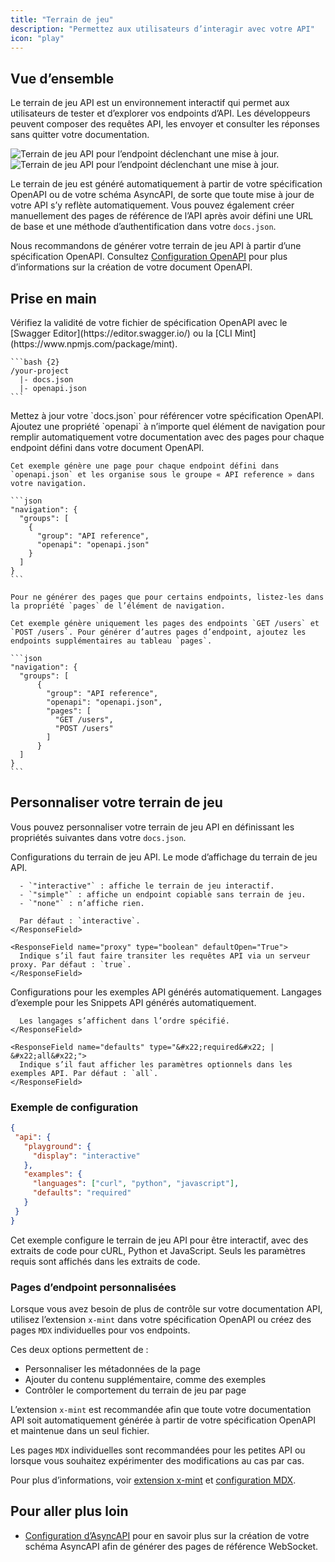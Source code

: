 ```yaml
---
title: "Terrain de jeu"
description: "Permettez aux utilisateurs d’interagir avec votre API"
icon: "play"
---
```


## Vue d’ensemble

Le terrain de jeu API est un environnement interactif qui permet aux utilisateurs de tester et d’explorer vos endpoints d’API. Les développeurs peuvent composer des requêtes API, les envoyer et consulter les réponses sans quitter votre documentation.

<Frame>
  <img src="/images/playground/API-playground-light.png" alt="Terrain de jeu API pour l’endpoint déclenchant une mise à jour." className="block dark:hidden" />

  <img src="/images/playground/API-playground-dark.png" alt="Terrain de jeu API pour l’endpoint déclenchant une mise à jour." className="hidden dark:block" />
</Frame>

Le terrain de jeu est généré automatiquement à partir de votre spécification OpenAPI ou de votre schéma AsyncAPI, de sorte que toute mise à jour de votre API s’y reflète automatiquement. Vous pouvez également créer manuellement des pages de référence de l’API après avoir défini une URL de base et une méthode d’authentification dans votre `docs.json`.

Nous recommandons de générer votre terrain de jeu API à partir d’une spécification OpenAPI. Consultez [Configuration OpenAPI](/fr/api-playground/openapi-setup) pour plus d’informations sur la création de votre document OpenAPI.

## Prise en main

<Steps>
  <Step title="Ajoutez votre fichier de spécification OpenAPI.">
    <Info>
      Vérifiez la validité de votre fichier de spécification OpenAPI avec le [Swagger Editor](https://editor.swagger.io/) ou la [CLI Mint](https://www.npmjs.com/package/mint).
    </Info>

    ```bash {2}
    /your-project
      |- docs.json
      |- openapi.json
    ```
  </Step>

  <Step title="Configurez `docs.json`.">
    Mettez à jour votre `docs.json` pour référencer votre spécification OpenAPI. Ajoutez une propriété `openapi` à n’importe quel élément de navigation pour remplir automatiquement votre documentation avec des pages pour chaque endpoint défini dans votre document OpenAPI.

    Cet exemple génère une page pour chaque endpoint défini dans `openapi.json` et les organise sous le groupe « API reference » dans votre navigation.

    ```json
    "navigation": {
      "groups": [
        {
          "group": "API reference",
          "openapi": "openapi.json"
        }
      ]
    }
    ```

    Pour ne générer des pages que pour certains endpoints, listez-les dans la propriété `pages` de l’élément de navigation.

    Cet exemple génère uniquement les pages des endpoints `GET /users` et `POST /users`. Pour générer d’autres pages d’endpoint, ajoutez les endpoints supplémentaires au tableau `pages`.

    ```json
    "navigation": {
      "groups": [
          {
            "group": "API reference",
            "openapi": "openapi.json",
            "pages": [
              "GET /users",
              "POST /users"
            ]
          }
      ]
    }
    ```
  </Step>
</Steps>

## Personnaliser votre terrain de jeu

Vous pouvez personnaliser votre terrain de jeu API en définissant les propriétés suivantes dans votre `docs.json`.

<ResponseField name="playground" type="object">
  Configurations du terrain de jeu API.

  <Expandable title="playground" defaultOpen="True">
    <ResponseField name="display" type="&#x22;interactive&#x22; | &#x22;simple&#x22; | &#x22;none&#x22;">
      Le mode d’affichage du terrain de jeu API.

      - `"interactive"` : affiche le terrain de jeu interactif.
      - `"simple"` : affiche un endpoint copiable sans terrain de jeu.
      - `"none"` : n’affiche rien.

      Par défaut : `interactive`.
    </ResponseField>

    <ResponseField name="proxy" type="boolean" defaultOpen="True">
      Indique s’il faut faire transiter les requêtes API via un serveur proxy. Par défaut : `true`.
    </ResponseField>
  </Expandable>
</ResponseField>

<ResponseField name="examples" type="object">
  Configurations pour les exemples API générés automatiquement.

  <Expandable title="examples" defaultOpen="True">
    <ResponseField name="languages" type="array of string">
      Langages d’exemple pour les Snippets API générés automatiquement.

      Les langages s’affichent dans l’ordre spécifié.
    </ResponseField>

    <ResponseField name="defaults" type="&#x22;required&#x22; | &#x22;all&#x22;">
      Indique s’il faut afficher les paramètres optionnels dans les exemples API. Par défaut : `all`.
    </ResponseField>
  </Expandable>
</ResponseField>

### Exemple de configuration

```json
{
 "api": {
   "playground": {
     "display": "interactive"
   },
   "examples": {
     "languages": ["curl", "python", "javascript"],
     "defaults": "required"
   }
 }
}
```

Cet exemple configure le terrain de jeu API pour être interactif, avec des extraits de code pour cURL, Python et JavaScript. Seuls les paramètres requis sont affichés dans les extraits de code.

### Pages d’endpoint personnalisées

Lorsque vous avez besoin de plus de contrôle sur votre documentation API, utilisez l’extension `x-mint` dans votre spécification OpenAPI ou créez des pages `MDX` individuelles pour vos endpoints.

Ces deux options permettent de :

- Personnaliser les métadonnées de la page
- Ajouter du contenu supplémentaire, comme des exemples
- Contrôler le comportement du terrain de jeu par page

L’extension `x-mint` est recommandée afin que toute votre documentation API soit automatiquement générée à partir de votre spécification OpenAPI et maintenue dans un seul fichier.

Les pages `MDX` individuelles sont recommandées pour les petites API ou lorsque vous souhaitez expérimenter des modifications au cas par cas.

Pour plus d’informations, voir [extension x-mint](/fr/api-playground/openapi-setup#x-mint-extension) et [configuration MDX](/fr/api-playground/mdx/configuration).

## Pour aller plus loin

- [Configuration d’AsyncAPI](/fr/api-playground/asyncapi/setup) pour en savoir plus sur la création de votre schéma AsyncAPI afin de générer des pages de référence WebSocket.

